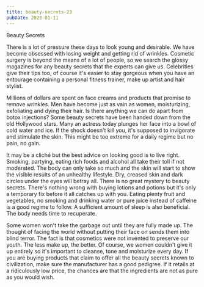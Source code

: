```yaml
---
title: beauty-secrets-23
pubDate: 2023-01-11
---
```


Beauty Secrets

There is a lot of pressure these days to look young and desirable. We have become obsessed with losing weight and getting rid of wrinkles. Cosmetic surgery is beyond the means of a lot of people, so we search the glossy magazines for any beauty secrets that the experts can give us. Celebrities give their tips too, of course it's easier to stay gorgeous when you have an entourage containing a personal fitness trainer, make up artist and hair stylist.

Millions of dollars are spent on face creams and products that promise to remove wrinkles. Men have become just as vain as women, moisturizing, exfoliating and dying their hair. Is there anything we can do apart from botox injections? Some beauty secrets have been handed down from the old Hollywood stars. Many an actress today plunges her face into a bowl of cold water and ice. If the shock doesn't kill you, it's supposed to invigorate and stimulate the skin. This might be too extreme for a daily regime but no pain, no gain.

It may be a cliché but the best advice on looking good is to live right. Smoking, partying, eating rich foods and alcohol all take their toll if not moderated.  The body can only take so much and the skin will start to show the visible results of an unhealthy lifestyle. Dry, creased skin and dark circles under the eyes will betray all. There is no great mystery to beauty secrets. There's nothing wrong with buying lotions and potions but it's only a temporary fix before it all catches up with you. Eating plenty fruit and vegetables, no smoking and drinking water or pure juice instead of caffeine is a good regime to follow. A sufficient amount of sleep is also beneficial. The body needs time to recuperate.

Some women won't take the garbage out until they are fully made up. The thought of facing the world without putting their face on sends them into blind terror. The fact is that cosmetics were not invented to preserve our youth. The less make up, the better. Of course, we women couldn't give it up entirely so it's important to cleanse, tone and moisturize every day. If you are buying products that claim to offer all the beauty secrets known to civilization, make sure the manufacturer has a good pedigree. If it retails at a ridiculously low price, the chances are that the ingredients are not as pure as you would wish.